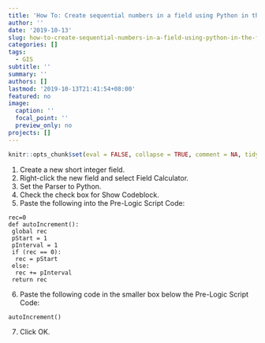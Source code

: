 ```yaml
---
title: 'How To: Create sequential numbers in a field using Python in the Field Calculator'
author: ''
date: '2019-10-13'
slug: how-to-create-sequential-numbers-in-a-field-using-python-in-the-field-calculator
categories: []
tags:
  - GIS
subtitle: ''
summary: ''
authors: []
lastmod: '2019-10-13T21:41:54+08:00'
featured: no
image:
  caption: ''
  focal_point: ''
  preview_only: no
projects: []
---
```


```r
knitr::opts_chunk$set(eval = FALSE, collapse = TRUE, comment = NA, tidy = FALSE, size = 2)
```

1. Create a new short integer field.
2. Right-click the new field and select Field Calculator.
3. Set the Parser to Python.
4. Check the check box for Show Codeblock.
5. Paste the following into the Pre-Logic Script Code:

```
rec=0 
def autoIncrement(): 
 global rec 
 pStart = 1  
 pInterval = 1 
 if (rec == 0):  
  rec = pStart  
 else:  
  rec += pInterval  
 return rec
 ```
 6. Paste the following code in the smaller box below the Pre-Logic Script Code:
 ```
 autoIncrement()
 ```
 7. Click OK. 